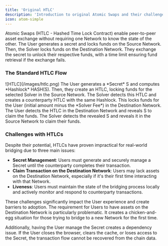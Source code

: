 ```yaml
---
title: 'Original HTLC'
description: 'Introduction to original Atomic Swaps and their challenges'
icon: atom-simple
---
```


Atomic Swaps (HTLC - Hashed Time Lock Contract) enable peer-to-peer asset exchange without requiring one Network to know the state of the other. The User generates a secret and locks funds on the Source Network. Then, the Solver locks funds on the Destination Network. They exchange the secret to unlock their respective funds, with a time limit ensuring fund retrieval if the exchange fails.

### The Standard HTLC Flow

<Frame>
![HTLC](/images/htlc.png)
</Frame>

<Steps>
  <Step title="User Lock">
    The User generates a *Secret* S and computes *Hashlock* HASH(S). Then, they create an HTLC, locking funds for the selected Solver in the Source Network.
  </Step>
  <Step title="Solver Lock">
    The Solver detects this HTLC and creates a counterparty HTLC with the same Hashlock. This locks funds for the User (initial amount minus the *Solver Fee*) in the Destination Network.
  </Step>
  <Step title="User Unlock">
    The User detects the HTLC in the Destination Network and reveals S to claim the funds.
  </Step>
  <Step title="Solver Unlock">
    The Solver detects the revealed S and reveals it in the Source Network to claim their funds.
  </Step>
</Steps>

### Challenges with HTLCs

Despite their potential, HTLCs have proven impractical for real-world bridging due to three main issues:

- **Secret Management**: Users must generate and securely manage a Secret until the counterparty completes their transaction.
- **Claim Transaction on the Destination Network**: Users may lack assets on the Destination Network, especially if it's their first time interacting with that Network.
- **Liveness**: Users must maintain the state of the bridging process locally and actively monitor and respond to counterparty transactions.

These challenges significantly impact the User experience and create barriers to adoption. The requirement for Users to have assets on the Destination Network is particularly problematic. It creates a chicken-and-egg situation for those trying to bridge to a new Network for the first time.

Additionally, having the User manage the Secret creates a dependency issue. If the User closes the browser, clears the cache, or loses access to the Secret, the transaction flow cannot be recovered from the chain data.